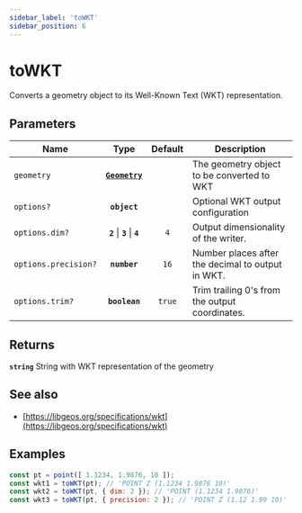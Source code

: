 ```yaml
---
sidebar_label: 'toWKT'
sidebar_position: 6
---
```


# toWKT

Converts a geometry object to its Well-Known Text (WKT) representation.

## Parameters

| Name | Type | Default | Description |
| --- | :-: | :-: | --- |
| `geometry` | [**`Geometry`**](../types/Geometry/index.mdx) |  | The geometry object to be converted to WKT |
| `options?` | **`object`** |  | Optional WKT output configuration |
| `options.dim?` | **`2`** \| **`3`** \| **`4`** | `4` | Output dimensionality of the writer. |
| `options.precision?` | **`number`** | `16` | Number places after the decimal to output in WKT. |
| `options.trim?` | **`boolean`** | `true` | Trim trailing 0's from the output coordinates. |

## Returns

**`string`** String with WKT representation of the geometry

## See also

- [https://libgeos.org/specifications/wkt](https://libgeos.org/specifications/wkt)

## Examples

```js live
const pt = point([ 1.1234, 1.9876, 10 ]);
const wkt1 = toWKT(pt); // 'POINT Z (1.1234 1.9876 10)'
const wkt2 = toWKT(pt, { dim: 2 }); // 'POINT (1.1234 1.9876)'
const wkt3 = toWKT(pt, { precision: 2 }); // 'POINT Z (1.12 1.99 10)'
```
